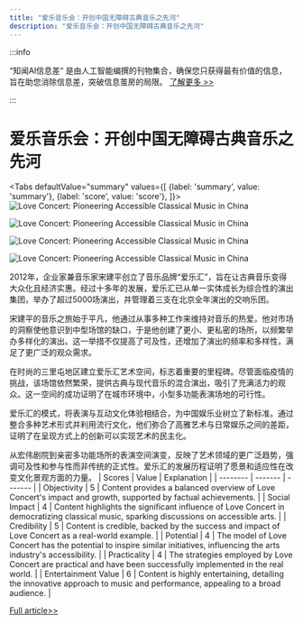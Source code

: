 ```yaml
---
title: "爱乐音乐会：开创中国无障碍古典音乐之先河"
description: "爱乐音乐会：开创中国无障碍古典音乐之先河"
---
```



:::info

“知闻AI信息差“ 是由人工智能编撰的刊物集合，确保您只获得最有价值的信息，旨在助您消除信息差，突破信息茧房的局限。  [了解更多 >>](/)

:::

# 爱乐音乐会：开创中国无障碍古典音乐之先河


<Tabs
	defaultValue="summary"
	values={[
	{label: 'summary', value: 'summary'},
	{label: 'score', value: 'score'},
]}>
<TabItem value="summary">
<img
  src="https://image.informedainews.com/2024/06/Ent-793-1717638995-0.jpg"
  alt="Love Concert: Pioneering Accessible Classical Music in China"
/>

<img
  src="https://image.informedainews.com/2024/06/Ent-WfM-1717638995-1.jpg"
  alt="Love Concert: Pioneering Accessible Classical Music in China"
/>

<img
  src="https://image.informedainews.com/2024/06/Ent-2PK-1717638995-2.jpg"
  alt="Love Concert: Pioneering Accessible Classical Music in China"
/>

<img
  src="https://image.informedainews.com/2024/06/Ent-fo3-1717638995-3.jpg"
  alt="Love Concert: Pioneering Accessible Classical Music in China"
/>



2012年，企业家兼音乐家宋建平创立了音乐品牌“爱乐汇”，旨在让古典音乐变得大众化且经济实惠。经过十多年的发展，爱乐汇已从单一实体成长为综合性的演出集团，举办了超过5000场演出，并管理着三支在北京全年演出的交响乐团。

宋建平的音乐之旅始于平凡，他通过从事多种工作来维持对音乐的热爱。他对市场的洞察使他意识到中型场馆的缺口，于是他创建了更小、更私密的场所，以频繁举办多样化的演出。这一举措不仅提高了可及性，还增加了演出的频率和多样性，满足了更广泛的观众需求。

在时尚的三里屯地区建立爱乐汇艺术空间，标志着重要的里程碑。尽管面临疫情的挑战，该场馆依然繁荣，提供古典与现代音乐的混合演出，吸引了充满活力的观众。这一空间的成功证明了在城市环境中，小型多功能表演场地的可行性。

爱乐汇的模式，将表演与互动文化体验相结合，为中国娱乐业树立了新标准。通过整合多种艺术形式并利用流行文化，他们弥合了高雅艺术与日常娱乐之间的差距，证明了在呈现方式上的创新可以实现艺术的民主化。

从宏伟剧院到亲密多功能场所的表演空间演变，反映了艺术领域的更广泛趋势，强调可及性和参与性而非传统的正式性。爱乐汇的发展历程证明了愿景和适应性在改变文化景观方面的力量。
</TabItem>
<TabItem value="score">
	| Scores     | Value   | Explanation |
	| -------- | ------- | ------- |
	| Objectivity  | 5    | Content provides a balanced overview of Love Concert's impact and growth, supported by factual achievements.    |
	| Social Impact | 4     | Content highlights the significant influence of Love Concert in democratizing classical music, sparking discussions on accessible arts.    |
	| Credibility    | 5    | Content is credible, backed by the success and impact of Love Concert as a real-world example.    |
	| Potential    | 4    | The model of Love Concert has the potential to inspire similar initiatives, influencing the arts industry's accessibility.    |
	| Practicality    | 4    | The strategies employed by Love Concert are practical and have been successfully implemented in the real world.    |
	| Entertainment Value    | 6    | Content is highly entertaining, detailing the innovative approach to music and performance, appealing to a broad audience.    |
</TabItem>
</Tabs>

[Full article>>](https://www.yicai.com/news/102138733.html)
